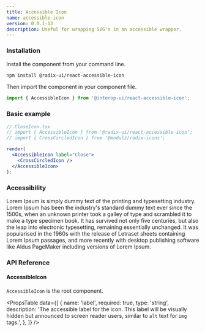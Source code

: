```yaml
---
title: Accessible Icon
name: accessible-icon
version: 0.0.1-13
description: Useful for wrapping SVG's in an accessible wrapper.
---
```


### Installation

Install the component from your command line.

```bash
npm install @radix-ui/react-accessible-icon
```

Then import the component in your component file.

```jsx
import { AccessibleIcon } from '@interop-ui/react-accessible-icon';
```

### Basic example

```jsx live manual
// CloseIcon.tsx
// import { AccessibleIcon } from '@radix-ui/react-accessible-icon';
// import { CrossCircledIcon } from '@modulz/radix-icons';

render(
  <AccessibleIcon label="Close">
    <CrossCircledIcon />
  </AccessibleIcon>
);
```

### Accessibility

Lorem Ipsum is simply dummy text of the printing and typesetting industry. Lorem Ipsum has been the industry's standard dummy text ever since the 1500s, when an unknown printer took a galley of type and scrambled it to make a type specimen book. It has survived not only five centuries, but also the leap into electronic typesetting, remaining essentially unchanged. It was popularised in the 1960s with the release of Letraset sheets containing Lorem Ipsum passages, and more recently with desktop publishing software like Aldus PageMaker including versions of Lorem Ipsum.

### API Reference

#### AccessibleIcon

`AccessibleIcon` is the root component.

<PropsTable
  data={[
    {
      name: 'label',
      required: true,
      type: 'string',
      description:
        'The accessible label for the icon. This label will be visually hidden but announced to screen reader users, similar to `alt` text for `img` tags.',
    },
  ]}
/>

